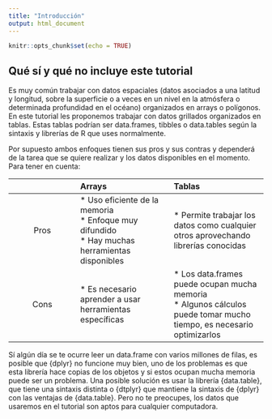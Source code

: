 ```yaml
---
title: "Introducción"
output: html_document
---
```


```r
knitr::opts_chunk$set(echo = TRUE)
```

## Qué sí y qué no incluye este tutorial

Es muy común trabajar con datos espaciales (datos asociados a una latitud y longitud, sobre la superficie o a veces en un nivel en la atmósfera o determinada profundidad en el océano) organizados en arrays o polígonos. En este tutorial les proponemos trabajar con datos grillados organizados en tablas. Estas tablas podrían ser data.frames, tibbles o data.tables según la sintaxis y librerías de R que uses normalmente. 

Por supuesto ambos enfoques tienen sus pros y sus contras y dependerá de la tarea que se quiere realizar y los datos disponibles en el momento. Para tener en cuenta:

| | Arrays | Tablas |
|:---:|:------|:------|
|Pros | * Uso eficiente de la memoria</br> * Enfoque muy difundido</br> * Hay muchas herramientas disponibles  | * Permite trabajar los datos como cualquier otros aprovechando librerías conocidas |
|Cons | * Es necesario aprender a usar herramientas específicas  | * Los data.frames puede ocupan mucha memoria </br> * Algunos cálculos puede tomar mucho tiempo, es necesario optimizarlos |

Sí algún día se te ocurre leer un data.frame con varios millones de filas, es posible que {dplyr} no funcione muy bien, uno de los problemas es que esta librería hace copias de los objetos y si estos ocupan mucha memoria puede ser un problema. Una posible solución es usar la librería {data.table}, que tiene una sintaxis distinta o {dtplyr} que mantiene la sintaxis de {dplyr} con las ventajas de {data.table}. Pero no te preocupes, los datos que usaremos en el tutorial son aptos para cualquier computadora. 



